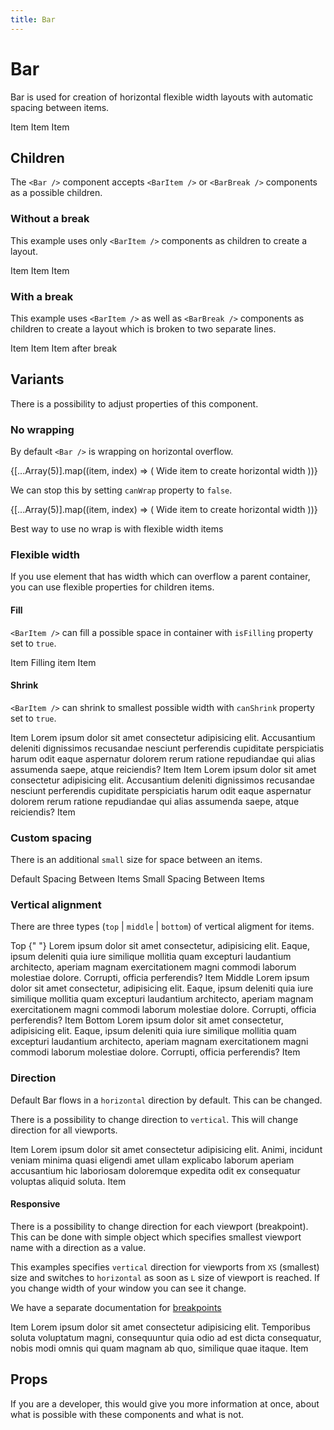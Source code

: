 ```yaml
---
title: Bar
---
```



# Bar

Bar is used for creation of horizontal flexible width layouts with automatic
spacing between items.

<Bar>
  <BarItem>
    <Rectangle>Item</Rectangle>
  </BarItem>
  <BarItem>
    <Rectangle>Item</Rectangle>
  </BarItem>
  <BarItem>
    <Rectangle>Item</Rectangle>
  </BarItem>
</Bar>

## Children

The `<Bar />` component accepts `<BarItem />` or `<BarBreak />` components as
a possible children.

### Without a break

This example uses only `<BarItem />` components as children to create a layout.

<Preview>
  <Bar>
    <BarItem>
      <Rectangle>Item</Rectangle>
    </BarItem>
    <BarItem>
      <Rectangle>Item</Rectangle>
    </BarItem>
    <BarItem>
      <Rectangle>Item</Rectangle>
    </BarItem>
  </Bar>
</Preview>

### With a break

This example uses `<BarItem />` as well as `<BarBreak />` components as children
to create a layout which is broken to two separate lines.

<Preview>
  <Bar>
    <BarItem>
      <Rectangle>Item</Rectangle>
    </BarItem>
    <BarItem>
      <Rectangle>Item</Rectangle>
    </BarItem>
    <BarBreak />
    <BarItem>
      <Rectangle>Item after break</Rectangle>
    </BarItem>
  </Bar>
</Preview>

## Variants

There is a possibility to adjust properties of this component.

### No wrapping

By default `<Bar />` is wrapping on horizontal overflow.

<Bar>
  {[...Array(5)].map((item, index) => (
    <BarItem key={index.toString()}>
      <Rectangle>Wide item to create horizontal width</Rectangle>
    </BarItem>
  ))}
</Bar>

We can stop this by setting `canWrap` property to `false`.

<Preview>
  <Bar canWrap={false}>
    {[...Array(5)].map((item, index) => (
      <BarItem key={index.toString()}>
        <Rectangle>Wide item to create horizontal width</Rectangle>
      </BarItem>
    ))}
  </Bar>
</Preview>

Best way to use no wrap is with flexible width items

### Flexible width

If you use element that has width which can overflow a parent container, you
can use flexible properties for children items.

#### Fill

`<BarItem />` can fill a possible space in container with `isFilling` property set to `true`.

<Preview>
  <Bar>
    <BarItem>
      <Rectangle>Item</Rectangle>
    </BarItem>
    <BarItem isFilling>
      <Rectangle>Filling item</Rectangle>
    </BarItem>
    <BarItem>
      <Rectangle>Item</Rectangle>
    </BarItem>
  </Bar>
</Preview>

#### Shrink

`<BarItem />` can shrink to smallest possible width with `canShrink` property set to `true`.

<Preview>
  <Bar canWrap={false}>
    <BarItem>
      <Rectangle>Item</Rectangle>
    </BarItem>
    <BarItem>
      <Rectangle>
        Lorem ipsum dolor sit amet consectetur adipisicing elit. Accusantium
        deleniti dignissimos recusandae nesciunt perferendis cupiditate
        perspiciatis harum odit eaque aspernatur dolorem rerum ratione
        repudiandae qui alias assumenda saepe, atque reiciendis?
      </Rectangle>
    </BarItem>
    <BarItem>
      <Rectangle>Item</Rectangle>
    </BarItem>
  </Bar>
</Preview>

<Preview>
  <Bar canWrap={false}>
    <BarItem>
      <Rectangle>Item</Rectangle>
    </BarItem>
    <BarItem canShrink>
      <Rectangle>
        Lorem ipsum dolor sit amet consectetur adipisicing elit. Accusantium
        deleniti dignissimos recusandae nesciunt perferendis cupiditate
        perspiciatis harum odit eaque aspernatur dolorem rerum ratione
        repudiandae qui alias assumenda saepe, atque reiciendis?
      </Rectangle>
    </BarItem>
    <BarItem>
      <Rectangle>Item</Rectangle>
    </BarItem>
  </Bar>
</Preview>

### Custom spacing

There is an additional `small` size for space between an items.

<Preview>
  <Bar>
    <BarItem>
      <Rectangle>Default</Rectangle>
    </BarItem>
    <BarItem>
      <Rectangle>Spacing</Rectangle>
    </BarItem>
    <BarItem>
      <Rectangle>Between</Rectangle>
    </BarItem>
    <BarItem>
      <Rectangle>Items</Rectangle>
    </BarItem>
  </Bar>
  <Bar space="small">
    <BarItem>
      <Rectangle>Small</Rectangle>
    </BarItem>
    <BarItem>
      <Rectangle>Spacing</Rectangle>
    </BarItem>
    <BarItem>
      <Rectangle>Between</Rectangle>
    </BarItem>
    <BarItem>
      <Rectangle>Items</Rectangle>
    </BarItem>
  </Bar>
</Preview>

### Vertical alignment

There are three types (`top` | `middle` | `bottom`) of vertical aligment for items.

<Preview>
  <Bar align="top">
    <BarItem>
      <Rectangle>Top</Rectangle>
    </BarItem>
    <BarItem isFilling>
      <Rectangle>
        {" "}
        Lorem ipsum dolor sit amet consectetur, adipisicing elit. Eaque, ipsum deleniti
        quia iure similique mollitia quam excepturi laudantium architecto, aperiam
        magnam exercitationem magni commodi laborum molestiae dolore. Corrupti, officia
        perferendis?
      </Rectangle>
    </BarItem>
    <BarItem>
      <Rectangle>Item</Rectangle>
    </BarItem>
  </Bar>
  <Bar align="middle">
    <BarItem>
      <Rectangle>Middle</Rectangle>
    </BarItem>
    <BarItem isFilling>
      <Rectangle>
        Lorem ipsum dolor sit amet consectetur, adipisicing elit. Eaque, ipsum
        deleniti quia iure similique mollitia quam excepturi laudantium
        architecto, aperiam magnam exercitationem magni commodi laborum
        molestiae dolore. Corrupti, officia perferendis?
      </Rectangle>
    </BarItem>
    <BarItem>
      <Rectangle>Item</Rectangle>
    </BarItem>
  </Bar>
  <Bar align="bottom">
    <BarItem>
      <Rectangle>Bottom</Rectangle>
    </BarItem>
    <BarItem isFilling>
      <Rectangle>
        Lorem ipsum dolor sit amet consectetur, adipisicing elit. Eaque, ipsum
        deleniti quia iure similique mollitia quam excepturi laudantium
        architecto, aperiam magnam exercitationem magni commodi laborum
        molestiae dolore. Corrupti, officia perferendis?
      </Rectangle>
    </BarItem>
    <BarItem>
      <Rectangle>Item</Rectangle>
    </BarItem>
  </Bar>
</Preview>

### Direction

Default Bar flows in a `horizontal` direction by default. This can be changed.

There is a possibility to change direction to `vertical`. This will change
direction for all viewports.

<Preview>
  <Bar direction="vertical">
    <BarItem>
      <Rectangle>Item</Rectangle>
    </BarItem>
    <BarItem isFilling>
      <Rectangle tag="p">
        Lorem ipsum dolor sit amet consectetur adipisicing elit. Animi, incidunt
        veniam minima quasi eligendi amet ullam explicabo laborum aperiam
        accusantium hic laboriosam doloremque expedita odit ex consequatur
        voluptas aliquid soluta.
      </Rectangle>
    </BarItem>
    <BarItem>
      <Rectangle>Item</Rectangle>
    </BarItem>
  </Bar>
</Preview>

#### Responsive

There is a possibility to change direction for each viewport (breakpoint).
This can be done with simple object which specifies smallest viewport name with
a direction as a value.

This examples specifies `vertical` direction for viewports from `XS` (smallest)
size and switches to `horizontal` as soon as `L` size of viewport is reached. If
you change width of your window you can see it change.

We have a separate documentation for [breakpoints](/utilities/breakpoints)

<Preview>
  <Bar direction={{ xs: "vertical", l: "horizontal" }}>
    <BarItem>
      <Rectangle>Item</Rectangle>
    </BarItem>
    <BarItem isFilling>
      <Rectangle>
        Lorem ipsum dolor sit amet consectetur adipisicing elit. Temporibus
        soluta voluptatum magni, consequuntur quia odio ad est dicta
        consequatur, nobis modi omnis qui quam magnam ab quo, similique quae
        itaque.
      </Rectangle>
    </BarItem>
    <BarItem>
      <Rectangle>Item</Rectangle>
    </BarItem>
  </Bar>
</Preview>

## Props

If you are a developer, this would give you more information at once, about what
is possible with these components and what is not.

<Props component={Bar} />
<Props component={BarItem} />
<Props component={BarBreak} />
